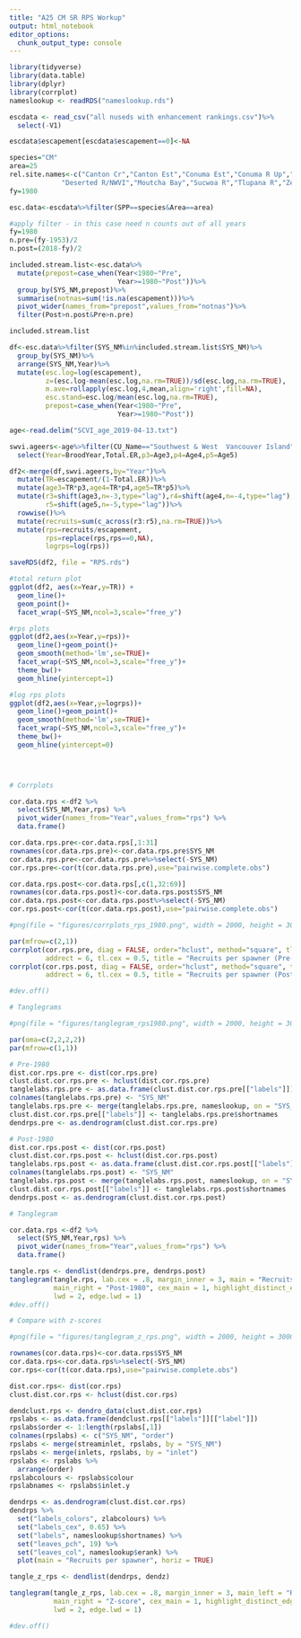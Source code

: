 ```yaml
---
title: "A25 CM SR RPS Workup"
output: html_notebook
editor_options: 
  chunk_output_type: console
---
```


```r

library(tidyverse)
library(data.table)
library(dplyr)
library(corrplot)
nameslookup <- readRDS("nameslookup.rds")

escdata <- read_csv("all nuseds with enhancement rankings.csv")%>%
  select(-V1)

escdata$escapement[escdata$escapement==0]<-NA

species="CM"
area=25
rel.site.names<-c("Canton Cr","Canton Est","Conuma Est","Conuma R Up","Conuma R",
             "Deserted R/NWVI","Moutcha Bay","Sucwoa R","Tlupana R","Zeballos R")
fy=1980

esc.data<-escdata%>%filter(SPP==species&Area==area)

#apply filter - in this case need n counts out of all years
fy=1980
n.pre=(fy-1953)/2
n.post=(2018-fy)/2

included.stream.list<-esc.data%>%
  mutate(prepost=case_when(Year<1980~"Pre",
                           Year>=1980~"Post"))%>%
  group_by(SYS_NM,prepost)%>%
  summarise(notnas=sum(!is.na(escapement)))%>%
  pivot_wider(names_from="prepost",values_from="notnas")%>%
  filter(Post>n.post&Pre>n.pre)

included.stream.list

df<-esc.data%>%filter(SYS_NM%in%included.stream.list$SYS_NM)%>%
  group_by(SYS_NM)%>%
  arrange(SYS_NM,Year)%>%
  mutate(esc.log=log(escapement),
         z=(esc.log-mean(esc.log,na.rm=TRUE))/sd(esc.log,na.rm=TRUE),
         m.ave=rollapply(esc.log,4,mean,align='right',fill=NA),
         esc.stand=esc.log/mean(esc.log,na.rm=TRUE),
         prepost=case_when(Year<1980~"Pre",
                           Year>=1980~"Post"))

age<-read.delim("SCVI_age_2019-04-13.txt")

swvi.ageers<-age%>%filter(CU_Name=="Southwest & West  Vancouver Island")%>%
  select(Year=BroodYear,Total.ER,p3=Age3,p4=Age4,p5=Age5)

df2<-merge(df,swvi.ageers,by="Year")%>%
  mutate(TR=escapement/(1-Total.ER))%>%
  mutate(age3=TR*p3,age4=TR*p4,age5=TR*p5)%>%
  mutate(r3=shift(age3,n=-3,type="lag"),r4=shift(age4,n=-4,type="lag"),
         r5=shift(age5,n=-5,type="lag"))%>%
  rowwise()%>%
  mutate(recruits=sum(c_across(r3:r5),na.rm=TRUE))%>%
  mutate(rps=recruits/escapement,
         rps=replace(rps,rps==0,NA),
         logrps=log(rps))

saveRDS(df2, file = "RPS.rds") 

#total return plot
ggplot(df2, aes(x=Year,y=TR)) +
  geom_line()+
  geom_point()+
  facet_wrap(~SYS_NM,ncol=3,scale="free_y")

#rps plots
ggplot(df2,aes(x=Year,y=rps))+
  geom_line()+geom_point()+
  geom_smooth(method='lm',se=TRUE)+
  facet_wrap(~SYS_NM,ncol=3,scale="free_y")+
  theme_bw()+
  geom_hline(yintercept=1)

#log rps plots
ggplot(df2,aes(x=Year,y=logrps))+
  geom_line()+geom_point()+
  geom_smooth(method='lm',se=TRUE)+
  facet_wrap(~SYS_NM,ncol=3,scale="free_y")+
  theme_bw()+
  geom_hline(yintercept=0)


  
```

```r

# Corrplots

cor.data.rps <-df2 %>%
  select(SYS_NM,Year,rps) %>%
  pivot_wider(names_from="Year",values_from="rps") %>%
  data.frame()

cor.data.rps.pre<-cor.data.rps[,1:31]
rownames(cor.data.rps.pre)<-cor.data.rps.pre$SYS_NM
cor.data.rps.pre<-cor.data.rps.pre%>%select(-SYS_NM)
cor.rps.pre<-cor(t(cor.data.rps.pre),use="pairwise.complete.obs")

cor.data.rps.post<-cor.data.rps[,c(1,32:69)]
rownames(cor.data.rps.post)<-cor.data.rps.post$SYS_NM
cor.data.rps.post<-cor.data.rps.post%>%select(-SYS_NM)
cor.rps.post<-cor(t(cor.data.rps.post),use="pairwise.complete.obs")

#png(file = "figures/corrplots_rps_1980.png", width = 2000, height = 3000, pointsize = 48)

par(mfrow=c(2,1))
corrplot(cor.rps.pre, diag = FALSE, order="hclust", method="square", tl.col="black",
         addrect = 6, tl.cex = 0.5, title = "Recruits per spawner (Pre-1980)", cex.main = .7, mar=c(0,0,1,0))
corrplot(cor.rps.post, diag = FALSE, order="hclust", method="square", tl.col="black",
         addrect = 6, tl.cex = 0.5, title = "Recruits per spawner (Post-1980)", sub = "Z-scores", cex.main = .7, mar=c(0,0,1,0))

#dev.off()

# Tanglegrams

#png(file = "figures/tanglegram_rps1980.png", width = 2000, height = 3000, pointsize = 36)

par(oma=c(2,2,2,2))
par(mfrow=c(1,1))

# Pre-1980
dist.cor.rps.pre <- dist(cor.rps.pre)
clust.dist.cor.rps.pre <- hclust(dist.cor.rps.pre)
tanglelabs.rps.pre <- as.data.frame(clust.dist.cor.rps.pre[["labels"]])
colnames(tanglelabs.rps.pre) <- "SYS_NM"
tanglelabs.rps.pre <- merge(tanglelabs.rps.pre, nameslookup, on = "SYS_NM")
clust.dist.cor.rps.pre[["labels"]] <- tanglelabs.rps.pre$shortnames
dendrps.pre <- as.dendrogram(clust.dist.cor.rps.pre)

# Post-1980
dist.cor.rps.post <- dist(cor.rps.post)
clust.dist.cor.rps.post <- hclust(dist.cor.rps.post)
tanglelabs.rps.post <- as.data.frame(clust.dist.cor.rps.post[["labels"]])
colnames(tanglelabs.rps.post) <- "SYS_NM"
tanglelabs.rps.post <- merge(tanglelabs.rps.post, nameslookup, on = "SYS_NM")
clust.dist.cor.rps.post[["labels"]] <- tanglelabs.rps.post$shortnames
dendrps.post <- as.dendrogram(clust.dist.cor.rps.post)

# Tanglegram

cor.data.rps <-df2 %>%
  select(SYS_NM,Year,rps) %>%
  pivot_wider(names_from="Year",values_from="rps") %>%
  data.frame()

tangle.rps <- dendlist(dendrps.pre, dendrps.post)
tanglegram(tangle.rps, lab.cex = .8, margin_inner = 3, main = "Recruits per spawner", main_left = "Pre-1980",
           main_right = "Post-1980", cex_main = 1, highlight_distinct_edges = FALSE,
           lwd = 2, edge.lwd = 1)
#dev.off()

# Compare with z-scores

#png(file = "figures/tanglegram_z_rps.png", width = 2000, height = 3000, pointsize = 36)

rownames(cor.data.rps)<-cor.data.rps$SYS_NM
cor.data.rps<-cor.data.rps%>%select(-SYS_NM)
cor.rps<-cor(t(cor.data.rps),use="pairwise.complete.obs")

dist.cor.rps<- dist(cor.rps)
clust.dist.cor.rps <- hclust(dist.cor.rps)

dendclust.rps <- dendro_data(clust.dist.cor.rps)
rpslabs <- as.data.frame(dendclust.rps[["labels"]][["label"]])
rpslabs$order <- 1:length(rpslabs[,1])
colnames(rpslabs) <- c("SYS_NM", "order")
rpslabs <- merge(streaminlet, rpslabs, by = "SYS_NM")
rpslabs <- merge(inlets, rpslabs, by = "inlet")
rpslabs <- rpslabs %>%
  arrange(order)
rpslabcolours <- rpslabs$colour
rpslabnames <- rpslabs$inlet.y

dendrps <- as.dendrogram(clust.dist.cor.rps)
dendrps %>%
  set("labels_colors", zlabcolours) %>%
  set("labels_cex", 0.65) %>%
  set("labels", nameslookup$shortnames) %>%
  set("leaves_pch", 19) %>%
  set("leaves_col", nameslookup$erank) %>%
  plot(main = "Recruits per spawner", horiz = TRUE)

tangle_z_rps <- dendlist(dendrps, dendz)

tanglegram(tangle_z_rps, lab.cex = .8, margin_inner = 3, main_left = "Recruits per spawner",
           main_right = "Z-score", cex_main = 1, highlight_distinct_edges = FALSE,
           lwd = 2, edge.lwd = 1)

#dev.off()
```